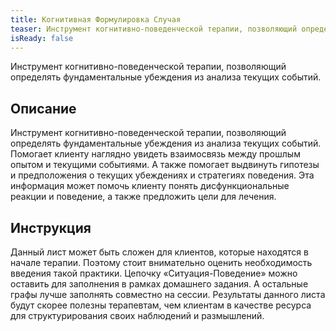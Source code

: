 ```yaml
---
title: Когнитивная Формулировка Случая
teaser: Инструмент когнитивно-поведенческой терапии, позволяющий определять фундаментальные убеждения из анализа текущих событий.
isReady: false
---
```


Инструмент когнитивно-поведенческой терапии, позволяющий определять фундаментальные убеждения из анализа текущих событий.

## Описание

Инструмент когнитивно-поведенческой терапии, позволяющий определять
фундаментальные убеждения из анализа текущих событий. Помогает клиенту
наглядно увидеть взаимосвязь между прошлым опытом и текущими событиями.
А также помогает выдвинуть гипотезы и предположения о текущих убеждениях
и стратегиях поведения. Эта информация может помочь клиенту понять
дисфункциональные реакции и поведение, а также предложить цели для
лечения.

## Инструкция

Данный лист может быть сложен для клиентов, которые находятся в начале
терапии. Поэтому стоит внимательно оценить необходимость введения такой
практики. Цепочку «Ситуация-Поведение» можно оставить для заполнения в
рамках домашнего задания. А остальные графы лучше заполнять совместно на
сессии. Результаты данного листа будут скорее полезны терапевтам, чем
клиентам в качестве ресурса для структурирования своих наблюдений и
размышлений.
